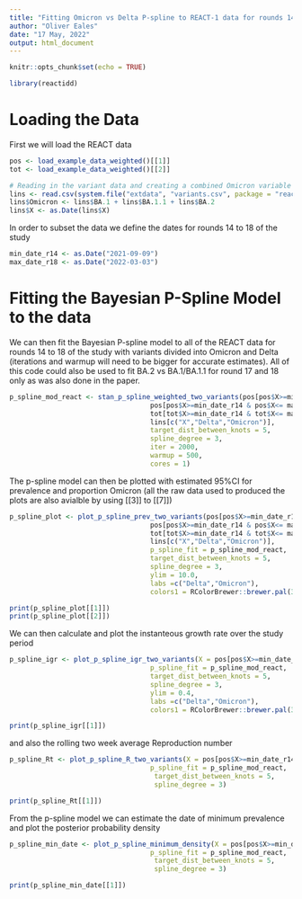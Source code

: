 ```yaml
---
title: "Fitting Omicron vs Delta P-spline to REACT-1 data for rounds 14-18"
author: "Oliver Eales"
date: "17 May, 2022"
output: html_document
---
```


```r
knitr::opts_chunk$set(echo = TRUE)
```

```r
library(reactidd)
```

# Loading the Data
First we will load the REACT data

```r
pos <- load_example_data_weighted()[[1]]
tot <- load_example_data_weighted()[[2]]

# Reading in the variant data and creating a combined Omicron variable
lins <- read.csv(system.file("extdata", "variants.csv", package = "reactidd"))
lins$Omicron <- lins$BA.1 + lins$BA.1.1 + lins$BA.2
lins$X <- as.Date(lins$X)


```

In order to subset the data we define the dates for rounds 14 to 18 of the study
```r
min_date_r14 <- as.Date("2021-09-09")
max_date_r18 <- as.Date("2022-03-03")
```



# Fitting the Bayesian P-Spline Model to the data
We can then fit the Bayesian P-spline model to all of the REACT data for rounds 14 to 18 of the study with variants divided into Omicron and Delta (iterations and warmup will need to be bigger for accurate estimates). All of this code could also be used to fit BA.2 vs BA.1/BA.1.1 for round 17 and 18 only as was also done in the paper.

```r

p_spline_mod_react <- stan_p_spline_weighted_two_variants(pos[pos$X>=min_date_r14 & pos$X<= max_date_r18,]$X,
                                   pos[pos$X>=min_date_r14 & pos$X<= max_date_r18,]$England,
                                   tot[tot$X>=min_date_r14 & tot$X<= max_date_r18,]$England,
                                   lins[c("X","Delta","Omicron")],
                                   target_dist_between_knots = 5,
                                   spline_degree = 3,
                                   iter = 2000,
                                   warmup = 500,
                                   cores = 1)


```

The p-spline model can then be plotted with estimated 95%CI  for prevalence and proportion Omicron (all the raw data used to produced the plots are also avialble by using [[3]] to [[7]])
```r
p_spline_plot <- plot_p_spline_prev_two_variants(pos[pos$X>=min_date_r14 & pos$X<= max_date_r18,]$X,
                                   pos[pos$X>=min_date_r14 & pos$X<= max_date_r18,]$England,
                                   tot[tot$X>=min_date_r14 & tot$X<= max_date_r18,]$England,
                                   lins[c("X","Delta","Omicron")],
                                   p_spline_fit = p_spline_mod_react, 
                                   target_dist_between_knots = 5,
                                   spline_degree = 3,
                                   ylim = 10.0,
                                   labs =c("Delta","Omicron"),
                                   colors1 = RColorBrewer::brewer.pal(3, "Dark2"))

print(p_spline_plot[[1]])
print(p_spline_plot[[2]])

```


We can then calculate and plot the instanteous growth rate over the study period

```r
p_spline_igr <- plot_p_spline_igr_two_variants(X = pos[pos$X>=min_date_r14 & pos$X<= max_date_r18,]$X,
                                   p_spline_fit = p_spline_mod_react, 
                                   target_dist_between_knots = 5,
                                   spline_degree = 3,
                                   ylim = 0.4,
                                   labs =c("Delta","Omicron"),
                                   colors1 = RColorBrewer::brewer.pal(3, "Dark2"))

print(p_spline_igr[[1]])


```
and also the rolling two week average Reproduction number
```r
p_spline_Rt <- plot_p_spline_R_two_variants(X = pos[pos$X>=min_date_r14 & pos$X<= max_date_r18,]$X,
                                   p_spline_fit = p_spline_mod_react, 
                                    target_dist_between_knots = 5,
                                    spline_degree = 3)

print(p_spline_Rt[[1]])


```



From the p-spline model we can estimate the date of minimum prevalence and plot the posterior probability density

```r
p_spline_min_date <- plot_p_spline_minimum_density(X = pos[pos$X>=min_date_r1 & pos$X<= max_date_r7,]$X,
                                   p_spline_fit = p_spline_mod_react, 
                                    target_dist_between_knots = 5,
                                    spline_degree = 3)

print(p_spline_min_date[[1]])


```
